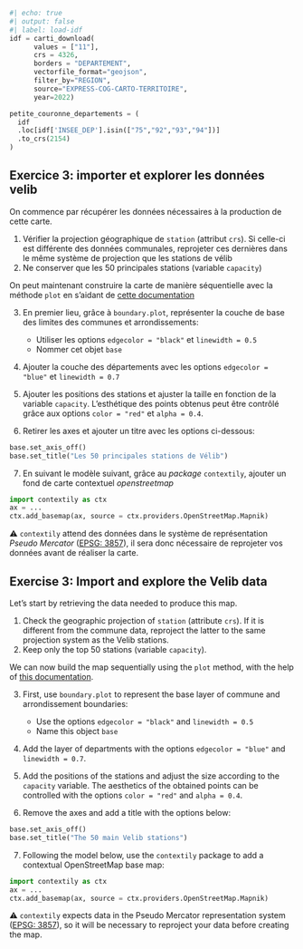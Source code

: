 ```python
#| echo: true
#| output: false
#| label: load-idf
idf = carti_download(
      values = ["11"],
      crs = 4326,
      borders = "DEPARTEMENT",
      vectorfile_format="geojson",
      filter_by="REGION",
      source="EXPRESS-COG-CARTO-TERRITOIRE",
      year=2022)

petite_couronne_departements = (
  idf
  .loc[idf['INSEE_DEP'].isin(["75","92","93","94"])]
  .to_crs(2154)
)
```

::: {.content-visible when-profile="fr"}
:::: {.exercise}
## Exercice 3: importer et explorer les données velib

On commence par récupérer les données nécessaires à la production
de cette carte.

1. Vérifier la projection géographique de `station` (attribut `crs`). Si celle-ci est différente des données communales, reprojeter ces
dernières dans le même système de projection que les stations de vélib
2. Ne conserver que les 50 principales stations (variable `capacity`)

On peut maintenant construire la carte de manière séquentielle avec la méthode `plot` en s'aidant de [cette documentation](https://geopandas.org/en/stable/docs/user_guide/mapping.html#maps-with-layers)

3. En premier lieu, grâce à `boundary.plot`, 
représenter la couche de base des limites des communes et arrondissements:
    + Utiliser les options `edgecolor = "black"` et `linewidth = 0.5`
    + Nommer cet objet `base`

4. Ajouter la couche des départements avec les options `edgecolor = "blue"` et `linewidth = 0.7`

5. Ajouter les positions des stations
et ajuster la taille en fonction de la variable `capacity`. L'esthétique des points obtenus peut être contrôlé grâce aux options `color = "red"` et `alpha = 0.4`.

6. Retirer les axes et ajouter un titre avec les options ci-dessous:

```python
base.set_axis_off()
base.set_title("Les 50 principales stations de Vélib")
```

7. En suivant le modèle suivant, grâce au _package_ `contextily`, ajouter un fond de carte contextuel _openstreetmap_

```python
import contextily as ctx
ax = ...
ctx.add_basemap(ax, source = ctx.providers.OpenStreetMap.Mapnik)
```

⚠️ `contextily` attend des données dans le système de représentation _Pseudo Mercator_ ([EPSG: 3857](https://epsg.io/3857)), il sera donc nécessaire de reprojeter vos données avant de réaliser la carte.


::::

:::

::: {.content-visible when-profile="en"}

:::: {.exercise}
## Exercise 3: Import and explore the Velib data

Let's start by retrieving the data needed to produce this map.

1. Check the geographic projection of `station` (attribute `crs`). If it is different from the commune data, reproject the latter to the same projection system as the Velib stations.
2. Keep only the top 50 stations (variable `capacity`).

We can now build the map sequentially using the `plot` method, with the help of [this documentation](https://geopandas.org/en/stable/docs/user_guide/mapping.html#maps-with-layers).

3. First, use `boundary.plot` to represent the base layer of commune and arrondissement boundaries:
    + Use the options `edgecolor = "black"` and `linewidth = 0.5`
    + Name this object `base`

4. Add the layer of departments with the options `edgecolor = "blue"` and `linewidth = 0.7`.

5. Add the positions of the stations and adjust the size according to the `capacity` variable. The aesthetics of the obtained points can be controlled with the options `color = "red"` and `alpha = 0.4`.

6. Remove the axes and add a title with the options below:

```python
base.set_axis_off()
base.set_title("The 50 main Velib stations")
```

7. Following the model below, use the `contextily` package to add a contextual OpenStreetMap base map:

```python
import contextily as ctx
ax = ...
ctx.add_basemap(ax, source = ctx.providers.OpenStreetMap.Mapnik)
```

⚠️ `contextily` expects data in the Pseudo Mercator representation system ([EPSG: 3857](https://epsg.io/3857)), so it will be necessary to reproject your data before creating the map.

::::

:::
